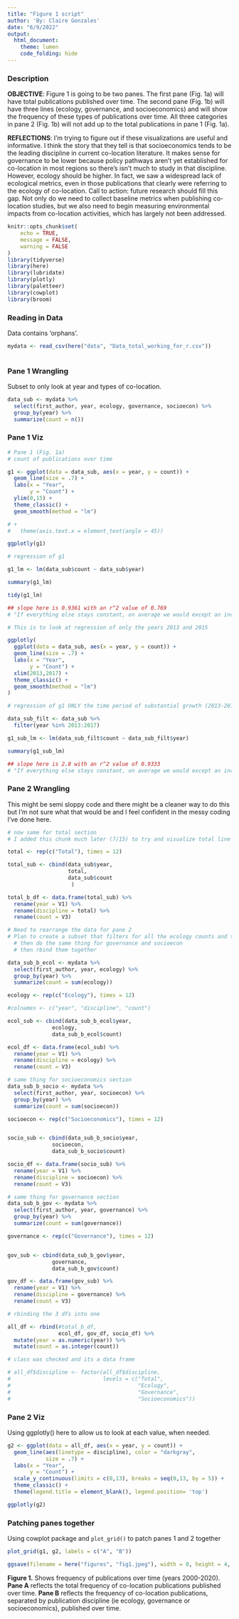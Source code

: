 ```yaml
---
title: "Figure 1 script"
author: 'By: Claire Gonzales'
date: "6/9/2022"
output: 
  html_document: 
    theme: lumen
    code_folding: hide
---
```


### Description

**OBJECTIVE**: Figure 1 is going to be two panes. The first pane (Fig. 1a) will have total publications published over time. The second pane (Fig. 1b) will have three lines (ecology, governance, and socioeconomics) and will show the frequency of these types of publications over time. All three categories in pane 2 (Fig. 1b) will not add up to the total publications in pane 1 (Fig. 1a).

**REFLECTIONS**: I'm trying to figure out if these visualizations are useful and informative. I think the story that they tell is that socioeconomics tends to be the leading discipline in current co-location literature. It makes sense for governance to be lower because policy pathways aren't yet established for co-location in most regions so there's isn't much to study in that discipline. However, ecology should be higher. In fact, we saw a widespread lack of ecological metrics, even in those publications that clearly were referring to the ecology of co-location. Call to action: future research should fill this gap. Not only do we need to collect baseline metrics when publishing co-location studies, but we also need to begin measuring environmental impacts from co-location activities, which has largely not been addressed.


```r
knitr::opts_chunk$set(
	echo = TRUE,
	message = FALSE,
	warning = FALSE
)
library(tidyverse)
library(here)
library(lubridate)
library(plotly)
library(paletteer)
library(cowplot)
library(broom)

```

### Reading in Data

Data contains 'orphans'. 

```r
mydata <- read_csv(here("data", "Data_total_working_for_r.csv"))
  
```

### Pane 1 Wrangling
Subset to only look at year and types of co-location. 

```r
data_sub <- mydata %>% 
  select(first_author, year, ecology, governance, socioecon) %>% 
  group_by(year) %>% 
  summarize(count = n())

```

### Pane 1 Viz
```r
# Pane 1 (Fig. 1a)
# count of publications over time

g1 <- ggplot(data = data_sub, aes(x = year, y = count)) +
  geom_line(size = .7) +
  labs(x = "Year",
       y = "Count") +
  ylim(0,15) +
  theme_classic() +
  geom_smooth(method = "lm")

# +
#   theme(axis.text.x = element_text(angle = 45))

ggplotly(g1)
```

```r
# regression of g1

g1_lm <- lm(data_sub$count ~ data_sub$year)

summary(g1_lm)

tidy(g1_lm)

## slope here is 0.9361 with an r^2 value of 0.769
# "If everything else stays constant, on average we would except an increase of .9361 co-location publications per year" and 76.9% of the variants are explained by this model

```


```r

# This is to look at regression of only the years 2013 and 2015

ggplotly(
  ggplot(data = data_sub, aes(x = year, y = count)) +
  geom_line(size = .7) +
  labs(x = "Year",
       y = "Count") +
  xlim(2013,2017) +
  theme_classic() +
  geom_smooth(method = "lm")
)
```

```r
# regression of g1 ONLY the time period of substantial growth (2013-2017)

data_sub_filt <- data_sub %>% 
  filter(year %in% 2013:2017)

g1_sub_lm <- lm(data_sub_filt$count ~ data_sub_filt$year)

summary(g1_sub_lm)

## slope here is 2.8 with an r^2 value of 0.9333
# "If everything else stays constant, on average we would except an increase of 2.8 co-location publications per year" and 93% of the variants are explained by this model

```


### Pane 2 Wrangling

This might be semi sloppy code and there might be a cleaner way to do this but I'm not sure what that would be and I feel confident in the messy coding I've done here. 


```r
# now same for total section
# I added this chunk much later (7/15) to try and visualize total line on same axis with category lines

total <- rep(c("Total"), times = 12)

total_sub <- cbind(data_sub$year,
                   total,
                   data_sub$count
                    )

total_b_df <- data.frame(total_sub) %>% 
  rename(year = V1) %>% 
  rename(discipline = total) %>% 
  rename(count = V3)

```


```r
# Need to rearrange the data for pane 2
# Plan to create a subset that filters for all the ecology counts and totals them over time
  # then do the same thing for governance and socioecon
  # then rbind them together

data_sub_b_ecol <- mydata %>% 
  select(first_author, year, ecology) %>% 
  group_by(year) %>% 
  summarize(count = sum(ecology))

ecology <- rep(c("Ecology"), times = 12)

#colnames <- c("year", "discipline", "count")

ecol_sub <- cbind(data_sub_b_ecol$year,
              ecology,
              data_sub_b_ecol$count)

ecol_df <- data.frame(ecol_sub) %>% 
  rename(year = V1) %>% 
  rename(discipline = ecology) %>% 
  rename(count = V3)
```

```r
# same thing for socioeconomics section
data_sub_b_socio <- mydata %>% 
  select(first_author, year, socioecon) %>% 
  group_by(year) %>% 
  summarize(count = sum(socioecon))

socioecon <- rep(c("Socioeconomics"), times = 12)


socio_sub <- cbind(data_sub_b_socio$year,
              socioecon,
              data_sub_b_socio$count)

socio_df <- data.frame(socio_sub) %>% 
  rename(year = V1) %>% 
  rename(discipline = socioecon) %>% 
  rename(count = V3)

```

```r
# same thing for governance section
data_sub_b_gov <- mydata %>% 
  select(first_author, year, governance) %>% 
  group_by(year) %>% 
  summarize(count = sum(governance))

governance <- rep(c("Governance"), times = 12)


gov_sub <- cbind(data_sub_b_gov$year,
              governance,
              data_sub_b_gov$count)

gov_df <- data.frame(gov_sub) %>% 
  rename(year = V1) %>% 
  rename(discipline = governance) %>% 
  rename(count = V3)
```


```r
# rbinding the 3 dfs into one

all_df <- rbind(#total_b_df, 
                ecol_df, gov_df, socio_df) %>% 
  mutate(year = as.numeric(year)) %>% 
  mutate(count = as.integer(count))

# class was checked and its a data frame

# all_df$discipline <- factor(all_df$discipline,
#                             levels = c("Total",
#                                        "Ecology",
#                                        "Governance",
#                                        "Socioeconomics"))

```

### Pane 2 Viz

Using ggplotly() here to allow us to look at each value, when needed. 

```r
g2 <- ggplot(data = all_df, aes(x = year, y = count)) +
  geom_line(aes(linetype = discipline), color = "darkgray", 
            size = .7) +
  labs(x = "Year",
       y = "Count") +
  scale_y_continuous(limits = c(0,13), breaks = seq(0,13, by = 5)) +
  theme_classic() +
  theme(legend.title = element_blank(), legend.position= 'top')

ggplotly(g2)
```

### Patching panes together

Using cowplot package and `plot_grid()` to patch panes 1 and 2 together

```r
plot_grid(g1, g2, labels = c("A", "B"))

ggsave(filename = here("figures", "fig1.jpeg"), width = 8, height = 4, units = "in")

```

**Figure 1.** Shows frequency of publications over time (years 2000-2020). **Pane A** reflects the total frequency of co-location publications published over time. **Pane B** reflects the frequency of co-location publications, separated by publication discipline (ie ecology, governance or socioeconomics), published over time.  
